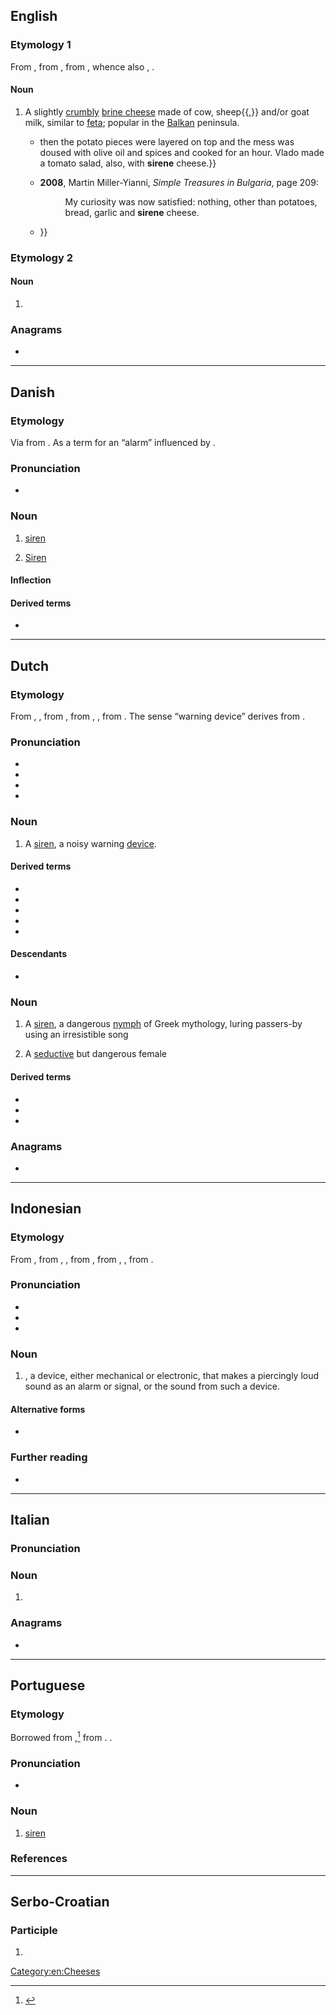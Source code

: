 {{also|Sirene|sirène|širene}}
==English==

===Etymology 1===
From {{bor|en|bg|сирене}}, from {{der|en|sla-pro}}, from {{der|en|ine-pro|*suros}}, whence also {{cog|en|sour}}, {{cog|de|sauer}}.

{{wikipedia}}

====Noun====
{{en-noun|-}}

# {{lb|en|uncommon}} A slightly [[crumbly]] [[brine cheese]] made of cow, sheep{{,}} and/or goat milk, similar to [[feta]]; popular in the [[Balkan]] peninsula.
#* {{quote-book|en|year=2006|author=M. H. Wolfe|title=Gone Away|page=65|passage={{...}} then the potato pieces were layered on top and the mess was doused with olive oil and spices and cooked for an hour. Vlado made a tomato salad, also, with '''sirene''' cheese.}}
#* '''2008''', Martin Miller-Yianni, ''Simple Treasures in Bulgaria'', page 209:
#*: My curiosity was now satisfied: nothing, other than potatoes, bread, garlic and '''sirene''' cheese.
#* {{quote-book|en|year=2011|author=Ken Albala|title=Food Cultures of the World Encyclopedia|page=66|passage=A strudel-like ''banitsa'' (pastry) is eaten, which is an interlayering of '''sirene''' cheese with phyllo pastry—though it may also contain leeks or spinach {{...}}}}

===Etymology 2===

====Noun====
{{en-noun|s|sirenæ}}

# {{lb|en|possibly|_|dated}} {{alternative spelling of|en|siren}}

===Anagrams===
* {{anagrams|en|a=eeinrs|Eisner|Riesen|irenes|seiner|serein|serine}}

[[Category:en:Cheeses]]

----

==Danish==

===Etymology===
Via {{der|da|la|Sīrēn}} from {{der|da|grc|Σειρήν}}. As a term for an “alarm” influenced by {{der|da|fr|sirène}}.

===Pronunciation===
* {{IPA|da|[siˈʁɛːnə]|[siˈʁæːnə]}}

===Noun===
{{da-noun|n|r}}

# [[siren]] {{q|an alarm with a piercing sound}}
# {{lb|da|Greek mythology}} [[Siren]] {{q|female monsters with a seductive voice}}

====Inflection====
{{da-decl|n|r}}

====Derived terms====
* {{l|da|sirenesang}}

----

==Dutch==

===Etymology===
From {{inh|nl|dum|sirena}}, {{m|dum|serene}}, from {{der|nl|fro|sereine}}, from {{der|nl|LL.|sirēna}}, {{der|nl|la|Sīrēn}}, from {{der|nl|grc|Σειρήν}}. The sense “warning device” derives from {{der|nl|fr|sirène}}.

===Pronunciation===
* {{IPA|nl|/ˌsiˈreː.nə/}}
* {{audio|nl|Nl-sirene.ogg|Audio}}
* {{hyphenation|nl|si|re|ne}}
* {{rhymes|nl|eːnə}}

===Noun===
{{nl-noun|f|-s|sirenetje}}

# A [[siren]], a noisy warning [[device]].

====Derived terms====
* {{l|nl|ambulancesirene}}
* {{l|nl|brandweersirene}}
* {{l|nl|politiesirene}}
* {{l|nl|sirenegeloei}}
* {{l|nl|sirenegeluid}}

====Descendants====
* {{desc|id|bor=1|sirene}}

===Noun===
{{nl-noun|f|-en|pl2=-s|sirenetje}}

# {{lb|nl|Greek mythology}} A [[siren]], a dangerous [[nymph]] of Greek mythology, luring passers-by using an irresistible song
# {{lb|nl|figuratively}} A [[seductive]] but dangerous female

====Derived terms====
* {{l|nl|sirenisch}}
* {{l|nl|sirenenlied}}
* {{l|nl|sirenenzang}}

===Anagrams===
* {{l|nl|sieren}}

----

==Indonesian==

===Etymology===
From {{bor|id|nl|sirene}}, from {{der|id|dum|sirena}}, {{m|dum|serene}}, from {{der|id|fro|sereine}}, from {{der|id|LL.|sirēna}}, {{der|id|la|Sīrēn}}, from {{der|id|grc|Σειρήν}}.

===Pronunciation===
* {{IPA|id|[siˈrenə]}}
* {{rhymes|id|nə|ə|s=3}}
* {{hyphenation|id|si|ré|nê}}

===Noun===
{{head|id|noun|head2=sirénê|}}
# {{l|en|siren}}, a device, either mechanical or electronic, that makes a piercingly loud sound as an alarm or signal, or the sound from such a device.

====Alternative forms====
* {{l|ms|siren}} {{q|Standard Malay}}

===Further reading===
* {{R:KBBI Daring}}

----

==Italian==

===Pronunciation===
{{it-pr|sirène}}

===Noun===
{{head|it|noun form|g=f}}

# {{plural of|it|sirena}}

===Anagrams===
* {{anagrams|it|a=eeinrs|resine|sereni|serine}}

----

==Portuguese==

===Etymology===
Borrowed from {{bor|pt|fr|sirène}},<ref>{{R:pt:Infopédia}}</ref> from {{der|pt|la|sirēna}}. {{doublet|pt|sereia}}.

===Pronunciation===
{{pt-IPA|br=sirêhne|pt=siréne}}
* {{hyphenation|pt|si|re|ne}}

===Noun===
{{pt-noun|f}}

# [[siren]] {{gloss|device that produces a piercing loud sounds as an alarm of signal}}

===References===
<references/>

----

==Serbo-Croatian==

===Participle===
{{sh-participle}}

# {{inflection of|sh|siriti||f|p|pass|past|part}}